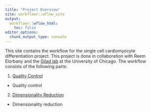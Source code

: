 ```yaml
---
title: "Project Overview"
site: workflowr::wflow_site
output:
  workflowr::wflow_html:
    toc: false
editor_options:
  chunk_output_type: console
---
```


This site contains the workflow for the single cell cardiomyocyte differentiation project.  This project is done in collaboration with Reem Elorbany and the [Gilad lab](https://giladlab.uchicago.edu/) at the University of Chicago.  The workflow consists of the following parts:

1. [Quality Control](quality_control.html)
  + Quality control
  
2. [Dimensionality Reduction](dim_reduce.html)
  + Dimensionality reduction